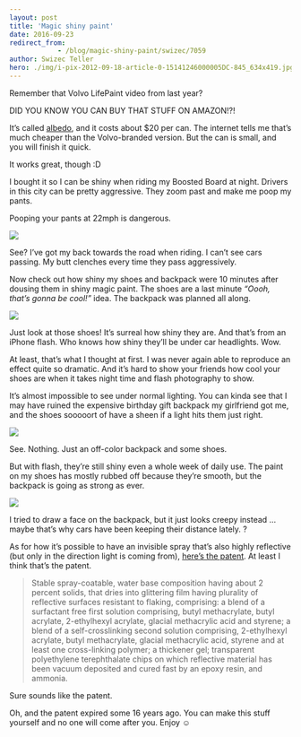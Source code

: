 ```yaml
---
layout: post
title: 'Magic shiny paint'
date: 2016-09-23
redirect_from: 
            - /blog/magic-shiny-paint/swizec/7059
author: Swizec Teller
hero: ./img/i-pix-2012-09-18-article-0-15141246000005DC-845_634x419.jpg
---
```

Remember that Volvo LifePaint video from last year?

DID YOU KNOW YOU CAN BUY THAT STUFF ON AMAZON!?!

It’s called [albedo](https://www.amazon.com/s/ref=nb_sb_noss_1?url=search-alias%3Daps&field-keywords=albedo+spray&rh=i%3Aaps%2Ck%3Aalbedo+spray), and it costs about $20 per can. The internet tells me that’s much cheaper than the Volvo-branded version. But the can is small, and you will finish it quick.

It works great, though :D

I bought it so I can be shiny when riding my Boosted Board at night. Drivers in this city can be pretty aggressive. They zoom past and make me poop my pants.

Pooping your pants at 22mph is dangerous.

![](./img/i-pix-2012-09-18-article-0-15141246000005DC-845_634x419.jpg)

See? I’ve got my back towards the road when riding. I can’t see cars passing. My butt clenches every time they pass aggressively.

Now check out how shiny my shoes and backpack were 10 minutes after dousing them in shiny magic paint. The shoes are a last minute _“Oooh, that’s gonna be cool!”_ idea. The backpack was planned all along.

![](./img/45BP3uB.jpg)

Just look at those shoes! It’s surreal how shiny they are. And that’s from an iPhone flash. Who knows how shiny they’ll be under car headlights. Wow.

At least, that’s what I thought at first. I was never again able to reproduce an effect quite so dramatic. And it’s hard to show your friends how cool your shoes are when it takes night time and flash photography to show.

It’s almost impossible to see under normal lighting. You can kinda see that I may have ruined the expensive birthday gift backpack my girlfriend got me, and the shoes sooooort of have a sheen if a light hits them just right.

![](./img/kJNcSMj.jpg)

See. Nothing. Just an off-color backpack and some shoes.

But with flash, they’re still shiny even a whole week of daily use. The paint on my shoes has mostly rubbed off because they’re smooth, but the backpack is going as strong as ever.

![](./img/eRFMSlG.jpg)

I tried to draw a face on the backpack, but it just looks creepy instead … maybe that’s why cars have been keeping their distance lately. ?

As for how it’s possible to have an invisible spray that’s also highly reflective (but only in the direction light is coming from), [here’s the patent](https://www.google.com/patents/US5109060). At least I think that’s the patent.

> Stable spray-coatable, water base composition having about 2 percent solids, that dries into glittering film having plurality of reflective surfaces resistant to flaking, comprising: a blend of a surfactant free first solution comprising, butyl methacrylate, butyl acrylate, 2-ethylhexyl acrylate, glacial methacrylic acid and styrene; a blend of a self-crosslinking second solution comprising, 2-ethylhexyl acrylate, butyl methacrylate, glacial methacrylic acid, styrene and at least one cross-linking polymer; a thickener gel; transparent polyethylene terephthalate chips on which reflective material has been vacuum deposited and cured fast by an epoxy resin, and ammonia.

Sure sounds like the patent.

Oh, and the patent expired some 16 years ago. You can make this stuff yourself and no one will come after you. Enjoy ☺️